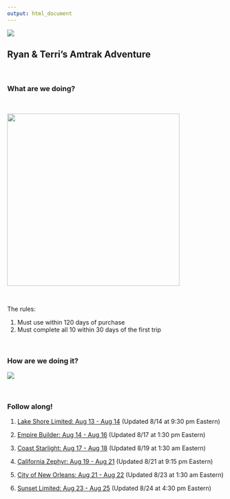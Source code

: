 ```yaml
---
output: html_document
---
```


![](https://github.com/social-lorax/amtrak/blob/main/amtrak_logo.png?raw=true)

<div align = "center">

# Ryan & Terri's Amtrak Adventure 

</div>

<br> 

### What are we doing? 

<br> 

<div align = "center">

<img src="https://github.com/social-lorax/amtrak/blob/main/us_rail.jpg?raw=true" height="400">

</div>

<br> 

The rules:

1. Must use within 120 days of purchase 
2. Must complete all 10 within 30 days of the first trip 

<br> 

### How are we doing it?

![](https://github.com/social-lorax/amtrak/blob/main/overall_map.png?raw=true)

<br> 

### Follow along!

1. [Lake Shore Limited: Aug 13 - Aug 14](lakeshore.html) (Updated 8/14 at 9:30 pm Eastern)

2. [Empire Builder: Aug 14 - Aug 16](empire.html) (Updated 8/17 at 1:30 pm Eastern)

3. [Coast Starlight: Aug 17 - Aug 18](starlight.html) (Updated 8/19 at 1:30 am Eastern)

4. [California Zephyr: Aug 19 - Aug 21](zephyr.html) (Updated 8/21 at 9:15 pm Eastern)

5. [City of New Orleans: Aug 21 - Aug 22](nola.html) (Updated 8/23 at 1:30 am Eastern)

6. [Sunset Limited: Aug 23 - Aug 25](sunset.html) (Updated 8/24 at 4:30 pm Eastern)

<br> 
